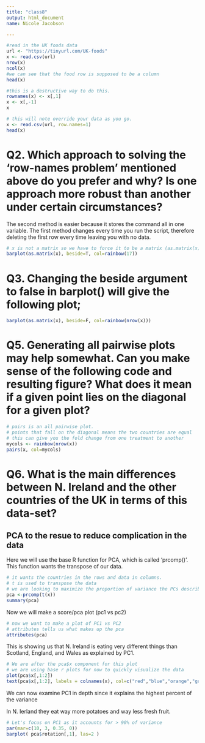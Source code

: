 ```yaml
---
title: "class8"
output: html_document
name: Nicole Jacobson

---
```


```r
#read in the UK foods data
url <- "https://tinyurl.com/UK-foods"
x <- read.csv(url)
nrow(x)
ncol(x)
#we can see that the food row is supposed to be a column
head(x)
```

```r
#this is a destructive way to do this.
rownames(x) <- x[,1]
x <- x[,-1]
x


```


```r
# this will note override your data as you go.
x <- read.csv(url, row.names=1)
head(x)

```

# Q2. Which approach to solving the ‘row-names problem’ mentioned above do you prefer and why? Is one approach more robust than another under certain circumstances?

  The second method is easier because it stores the command all in one variable. The first method changes every time you run the script, therefore deleting the first row every time leaving you with no data. 

```r
# x is not a matrix so we have to force it to be a matrix (as.matrix(x))
barplot(as.matrix(x), beside=T, col=rainbow(17))
```



# Q3. Changing the beside argument to false in barplot() will give the following plot;

```r

barplot(as.matrix(x), beside=F, col=rainbow(nrow(x)))
```

# Q5. Generating all pairwise plots may help somewhat. Can you make sense of the following code and resulting figure? What does it mean if a given point lies on the diagonal for a given plot?



```r
# pairs is an all pairwise plot. 
# points that fall on the diagonal means the two countries are equal
# this can give you the fold change from one treatment to another
mycols <- rainbow(nrow(x))
pairs(x, col=mycols) 

```

# Q6. What is the main differences between N. Ireland and the other countries of the UK in terms of this data-set?

## PCA to the resue to reduce complication in the data

  Here we will use the base R function for PCA, which is called 'prcomp()'. This function wants the transpose of our data.

```r
# it wants the countries in the rows and data in columns. 
# t is used to transpose the data
# we are looking to maximize the proportion of variance the PCs describe. PC1 is decribing over 67% of the variance, and 29% on PC2
pca <-prcomp(t(x))
summary(pca)
```

Now we will make a score/pca plot (pc1 vs pc2)

```r
# now we want to make a plot of PC1 vs PC2
# attributes tells us what makes up the pca 
attributes(pca)
```


This is showing us that N. Ireland is eating very different things than Scotland, England, and Wales as explained by PC1.

```r
# We are after the pca$x component for this plot
# we are using base r plots for now to quickly visualize the data
plot(pca$x[,1:2])
text(pca$x[,1:2], labels = colnames(x), col=c("red","blue","orange","green"))


```


We can now examine PC1 in depth since it explains the highest percent of the variance

  In N. Ierland they eat way more potatoes and way less fresh fruit.

```r
# Let's focus on PC1 as it accounts for > 90% of variance 
par(mar=c(10, 3, 0.35, 0))
barplot( pca$rotation[,1], las=2 )

```



